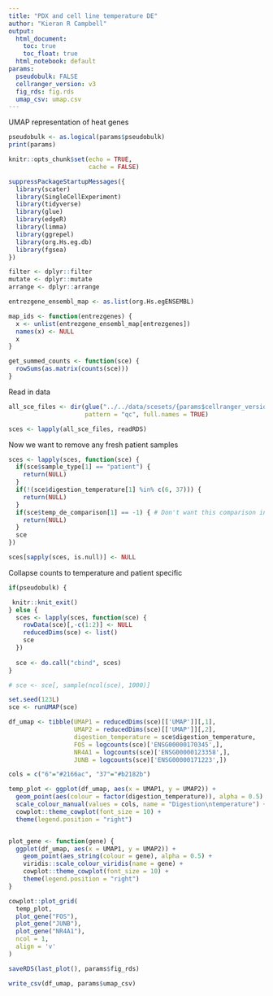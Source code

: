 ```yaml
---
title: "PDX and cell line temperature DE"
author: "Kieran R Campbell"
output:
  html_document: 
    toc: true
    toc_float: true
  html_notebook: default
params:
  pseudobulk: FALSE
  cellranger_version: v3
  fig_rds: fig.rds
  umap_csv: umap.csv
---
```


UMAP representation of heat genes

```r
pseudobulk <- as.logical(params$pseudobulk)
print(params)
```



```r
knitr::opts_chunk$set(echo = TRUE,
                      cache = FALSE)

suppressPackageStartupMessages({
  library(scater)
  library(SingleCellExperiment)
  library(tidyverse)
  library(glue)
  library(edgeR)
  library(limma)
  library(ggrepel)
  library(org.Hs.eg.db)
  library(fgsea)
})

filter <- dplyr::filter
mutate <- dplyr::mutate
arrange <- dplyr::arrange
```

```r
entrezgene_ensembl_map <- as.list(org.Hs.egENSEMBL)

map_ids <- function(entrezgenes) {
  x <- unlist(entrezgene_ensembl_map[entrezgenes])
  names(x) <- NULL
  x
}

get_summed_counts <- function(sce) {
  rowSums(as.matrix(counts(sce)))
}
```


Read in data

```r
all_sce_files <- dir(glue("../../data/scesets/{params$cellranger_version}/"),
                     pattern = "qc", full.names = TRUE)

sces <- lapply(all_sce_files, readRDS)
```

Now we want to remove any fresh patient samples

```r
sces <- lapply(sces, function(sce) {
  if(sce$sample_type[1] == "patient") {
    return(NULL)
  }
  if(!(sce$digestion_temperature[1] %in% c(6, 37))) {
    return(NULL)
  }
  if(sce$temp_de_comparison[1] == -1) { # Don't want this comparison in
    return(NULL)
  }
  sce
})

sces[sapply(sces, is.null)] <- NULL
```



Collapse counts to temperature and patient specific


```r

if(pseudobulk) {

 knitr::knit_exit()
} else {
  sces <- lapply(sces, function(sce) {
    rowData(sce)[,-c(1:2)] <- NULL
    reducedDims(sce) <- list()
    sce
  })
  
  sce <- do.call("cbind", sces)
}
```



```r
# sce <- sce[, sample(ncol(sce), 1000)]

set.seed(123L)
sce <- runUMAP(sce)
```



```r
df_umap <- tibble(UMAP1 = reducedDims(sce)[['UMAP']][,1],
                  UMAP2 = reducedDims(sce)[['UMAP']][,2],
                  digestion_temperature = sce$digestion_temperature,
                  FOS = logcounts(sce)['ENSG00000170345',],
                  NR4A1 = logcounts(sce)['ENSG00000123358',],
                  JUNB = logcounts(sce)['ENSG00000171223',])
```


```r
cols = c("6"="#2166ac", "37"="#b2182b")

temp_plot <- ggplot(df_umap, aes(x = UMAP1, y = UMAP2)) +
  geom_point(aes(colour = factor(digestion_temperature)), alpha = 0.5) +
  scale_colour_manual(values = cols, name = "Digestion\ntemperature") +
  cowplot::theme_cowplot(font_size = 10) +
  theme(legend.position = "right")


plot_gene <- function(gene) {
  ggplot(df_umap, aes(x = UMAP1, y = UMAP2)) +
    geom_point(aes_string(colour = gene), alpha = 0.5) +
    viridis::scale_colour_viridis(name = gene) +
    cowplot::theme_cowplot(font_size = 10) +
    theme(legend.position = "right")
}
```

```r
cowplot::plot_grid(
  temp_plot,
  plot_gene("FOS"),
  plot_gene("JUNB"),
  plot_gene("NR4A1"),
  ncol = 1,
  align = 'v'
)
```


```r
saveRDS(last_plot(), params$fig_rds)

write_csv(df_umap, params$umap_csv)
```

